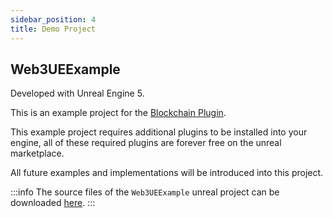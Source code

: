```yaml
---
sidebar_position: 4
title: Demo Project
---
```

## Web3UEExample

Developed with Unreal Engine 5.

This is an example project for the [Blockchain Plugin](https://www.unrealengine.com/marketplace/en-US/product/blockchain).

This example project requires additional plugins to be installed into your engine, all of these required plugins are
forever free on the unreal marketplace.

All future examples and implementations will be introduced into this project.

:::info
The source files of the `Web3UEExample` unreal project can be downloaded
[here](https://dev.azure.com/3StudioOnline/Public%20Resources/_git/Web3UE).
:::
